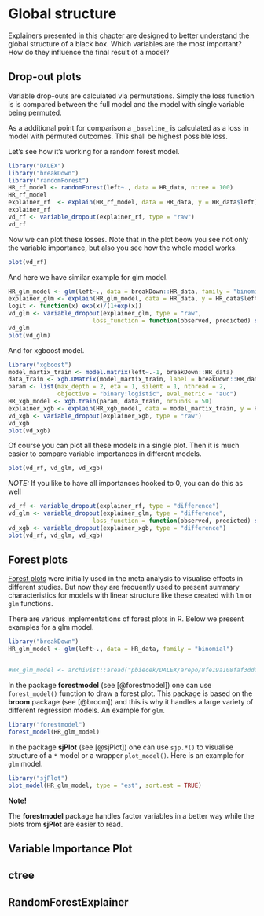 # Global structure

Explainers presented in this chapter are designed to better understand the global structure of a black box. Which variables are the most important? How do they influence the final result of a model?

## Drop-out plots

Variable drop-outs are calculated via permutations. Simply the loss function is is compared between the full model and the model with single variable being permuted. 

As a additional point for comparison a `_baseline_` is calculated as a loss in model with permuted outcomes. This shall be highest possible loss.

Let's see how it's working for a random forest model.

```r
library("DALEX")
library("breakDown")
library("randomForest")
HR_rf_model <- randomForest(left~., data = HR_data, ntree = 100)
HR_rf_model
explainer_rf  <- explain(HR_rf_model, data = HR_data, y = HR_data$left)
explainer_rf
vd_rf <- variable_dropout(explainer_rf, type = "raw")
vd_rf
```

Now we can plot these losses. Note that in the plot beow you see not only the variable importance, but also you see how the whole model works.

```r
plot(vd_rf)
```

And here we have similar example for glm model.

```r
HR_glm_model <- glm(left~., data = breakDown::HR_data, family = "binomial")
explainer_glm <- explain(HR_glm_model, data = HR_data, y = HR_data$left)
logit <- function(x) exp(x)/(1+exp(x))
vd_glm <- variable_dropout(explainer_glm, type = "raw",
                        loss_function = function(observed, predicted) sum((observed - logit(predicted))^2))
vd_glm
plot(vd_glm)
```

And for xgboost model.

```r
library("xgboost")
model_martix_train <- model.matrix(left~.-1, breakDown::HR_data)
data_train <- xgb.DMatrix(model_martix_train, label = breakDown::HR_data$left)
param <- list(max_depth = 2, eta = 1, silent = 1, nthread = 2,
              objective = "binary:logistic", eval_metric = "auc")
HR_xgb_model <- xgb.train(param, data_train, nrounds = 50)
explainer_xgb <- explain(HR_xgb_model, data = model_martix_train, y = HR_data$left, label = "xgboost")
vd_xgb <- variable_dropout(explainer_xgb, type = "raw")
vd_xgb
plot(vd_xgb)
```

Of course you can plot all these models in a single plot. Then it is much easier to compare variable importances in different models.

```r
plot(vd_rf, vd_glm, vd_xgb)
```

*NOTE:* If you like to have all importances hooked to 0, you can do this as well

```r
vd_rf <- variable_dropout(explainer_rf, type = "difference")
vd_glm <- variable_dropout(explainer_glm, type = "difference",
                        loss_function = function(observed, predicted) sum((observed - logit(predicted))^2))
vd_xgb <- variable_dropout(explainer_xgb, type = "difference")
plot(vd_rf, vd_glm, vd_xgb)
```

## Forest plots

[Forest plots](https://en.wikipedia.org/wiki/Forest_plot) were initially used in the meta analysis to visualise effects in different studies. But now they are frequently used to present summary characteristics for models with linear structure like these created with `lm` or `glm` functions.

There are various implementations of forest plots in R. Below we present examples for a glm model.

```r
library("breakDown")
HR_glm_model <- glm(left~., data = HR_data, family = "binomial")


#HR_glm_model <- archivist::aread("pbiecek/DALEX/arepo/8fe19a108faf3ddfcabc3de3a0693234")
```

In the package **forestmodel** (see [@forestmodel]) one can use `forest_model()` function to draw a forest plot. This package is based on the **broom** package (see [@broom]) and this is why it handles a large variety of different regression models. An example for `glm`.

```r
library("forestmodel")
forest_model(HR_glm_model)
```

In the package **sjPlot** (see [@sjPlot]) one can use `sjp.*()` to visualise structure of a `*` model or a wrapper `plot_model()`. Here is an example for `glm` model.

```r
library("sjPlot")
plot_model(HR_glm_model, type = "est", sort.est = TRUE)
```

**Note!** 

The **forestmodel** package handles factor variables in a better way while the plots from **sjPlot** are easier to read.


## Variable Importance Plot


## ctree


## RandomForestExplainer



